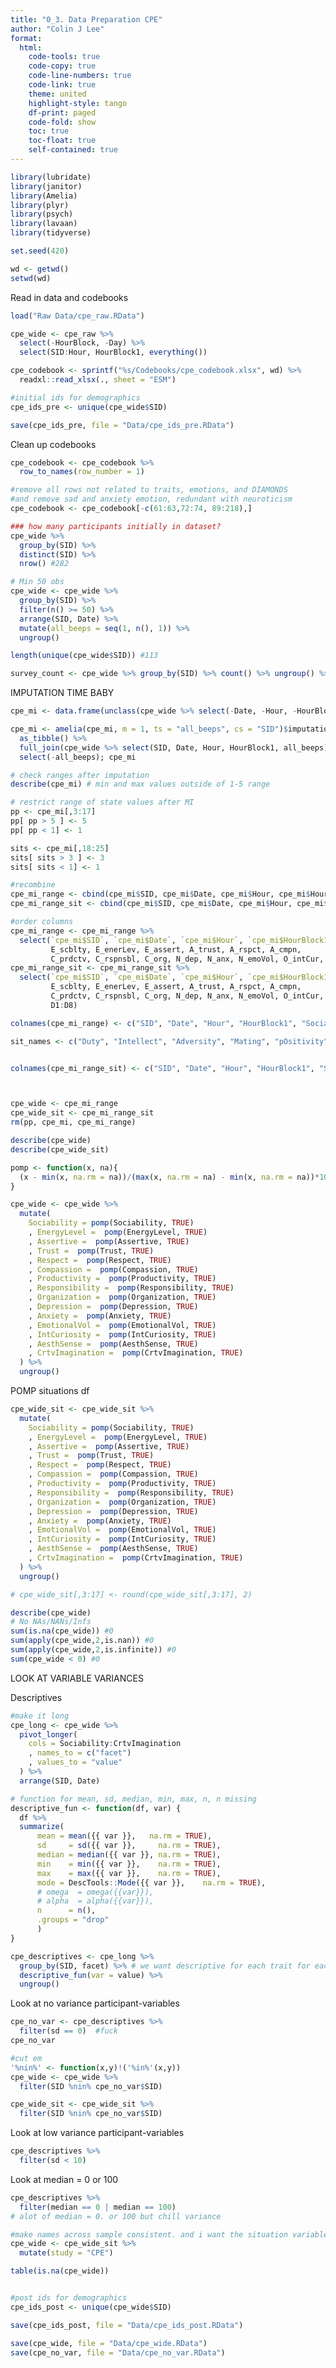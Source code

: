 ```yaml
---
title: "0_3. Data Preparation CPE"
author: "Colin J Lee"
format: 
  html:
    code-tools: true
    code-copy: true
    code-line-numbers: true
    code-link: true
    theme: united
    highlight-style: tango
    df-print: paged
    code-fold: show
    toc: true
    toc-float: true
    self-contained: true
---
```


```r
library(lubridate)
library(janitor)
library(Amelia)
library(plyr)
library(psych)
library(lavaan)
library(tidyverse)

set.seed(420)

wd <- getwd()
setwd(wd)
```

Read in data and codebooks

```r
load("Raw Data/cpe_raw.RData")

cpe_wide <- cpe_raw %>%
  select(-HourBlock, -Day) %>%
  select(SID:Hour, HourBlock1, everything())

cpe_codebook <- sprintf("%s/Codebooks/cpe_codebook.xlsx", wd) %>%
  readxl::read_xlsx(., sheet = "ESM")

#initial ids for demographics
cpe_ids_pre <- unique(cpe_wide$SID)

save(cpe_ids_pre, file = "Data/cpe_ids_pre.RData")

```

Clean up codebooks

```r
cpe_codebook <- cpe_codebook %>%
  row_to_names(row_number = 1)

#remove all rows not related to traits, emotions, and DIAMONDS
#and remove sad and anxiety emotion, redundant with neuroticism
cpe_codebook <- cpe_codebook[-c(61:63,72:74, 89:218),]
```


```r
### how many participants initially in dataset?
cpe_wide %>%
  group_by(SID) %>%
  distinct(SID) %>%
  nrow() #282

# Min 50 obs
cpe_wide <- cpe_wide %>%
  group_by(SID) %>%
  filter(n() >= 50) %>% 
  arrange(SID, Date) %>%
  mutate(all_beeps = seq(1, n(), 1)) %>%
  ungroup()

length(unique(cpe_wide$SID)) #113

survey_count <- cpe_wide %>% group_by(SID) %>% count() %>% ungroup() %>% arrange(n)

```


IMPUTATION TIME BABY

```r
cpe_mi <- data.frame(unclass(cpe_wide %>% select(-Date, -Hour, -HourBlock1)))

cpe_mi <- amelia(cpe_mi, m = 1, ts = "all_beeps", cs = "SID")$imputations[[1]] %>%
  as_tibble() %>%
  full_join(cpe_wide %>% select(SID, Date, Hour, HourBlock1, all_beeps)) %>%
  select(-all_beeps); cpe_mi

# check ranges after imputation
describe(cpe_mi) # min and max values outside of 1-5 range

# restrict range of state values after MI
pp <- cpe_mi[,3:17]
pp[ pp > 5 ] <- 5
pp[ pp < 1] <- 1

sits <- cpe_mi[,18:25]
sits[ sits > 3 ] <- 3
sits[ sits < 1] <- 1

#recombine
cpe_mi_range <- cbind(cpe_mi$SID, cpe_mi$Date, cpe_mi$Hour, cpe_mi$HourBlock1, pp)
cpe_mi_range_sit <- cbind(cpe_mi$SID, cpe_mi$Date, cpe_mi$Hour, cpe_mi$HourBlock1, pp, sits)

#order columns
cpe_mi_range <- cpe_mi_range %>%
  select(`cpe_mi$SID`, `cpe_mi$Date`, `cpe_mi$Hour`, `cpe_mi$HourBlock1`,
         E_scblty, E_enerLev, E_assert, A_trust, A_rspct, A_cmpn,
         C_prdctv, C_rspnsbl, C_org, N_dep, N_anx, N_emoVol, O_intCur, O_aesSens, O_crtvImag)
cpe_mi_range_sit <- cpe_mi_range_sit %>%
  select(`cpe_mi$SID`, `cpe_mi$Date`, `cpe_mi$Hour`, `cpe_mi$HourBlock1`,
         E_scblty, E_enerLev, E_assert, A_trust, A_rspct, A_cmpn,
         C_prdctv, C_rspnsbl, C_org, N_dep, N_anx, N_emoVol, O_intCur, O_aesSens, O_crtvImag,
         D1:D8)

```

```r
colnames(cpe_mi_range) <- c("SID", "Date", "Hour", "HourBlock1", "Sociability", "EnergyLevel", "Assertive", "Trust", "Respect", "Compassion", "Productivity", "Responsibility", "Organization", "Depression", "Anxiety", "EmotionalVol", "IntCuriosity", "AesthSense", "CrtvImagination")

sit_names <- c("Duty", "Intellect", "Adversity", "Mating", "pOsitivity", "Negativity", "Deception", "Sociality")


colnames(cpe_mi_range_sit) <- c("SID", "Date", "Hour", "HourBlock1", "Sociability", "EnergyLevel", "Assertive", "Trust", "Respect", "Compassion", "Productivity", "Responsibility", "Organization", "Depression", "Anxiety", "EmotionalVol", "IntCuriosity", "AesthSense", "CrtvImagination", sit_names)



cpe_wide <- cpe_mi_range
cpe_wide_sit <- cpe_mi_range_sit
rm(pp, cpe_mi, cpe_mi_range)

describe(cpe_wide) 
describe(cpe_wide_sit)
```

```r
pomp <- function(x, na){
  (x - min(x, na.rm = na))/(max(x, na.rm = na) - min(x, na.rm = na))*100
} 

cpe_wide <- cpe_wide %>%
  mutate(
    Sociability = pomp(Sociability, TRUE)
    , EnergyLevel =  pomp(EnergyLevel, TRUE)
    , Assertive =  pomp(Assertive, TRUE)
    , Trust =  pomp(Trust, TRUE)
    , Respect =  pomp(Respect, TRUE)
    , Compassion =  pomp(Compassion, TRUE)
    , Productivity =  pomp(Productivity, TRUE)
    , Responsibility =  pomp(Responsibility, TRUE)
    , Organization =  pomp(Organization, TRUE)
    , Depression =  pomp(Depression, TRUE)
    , Anxiety =  pomp(Anxiety, TRUE)
    , EmotionalVol =  pomp(EmotionalVol, TRUE)
    , IntCuriosity =  pomp(IntCuriosity, TRUE)
    , AesthSense =  pomp(AesthSense, TRUE)
    , CrtvImagination =  pomp(CrtvImagination, TRUE)
  ) %>% 
  ungroup()

```

POMP situations df

```r
cpe_wide_sit <- cpe_wide_sit %>%
  mutate(
    Sociability = pomp(Sociability, TRUE)
    , EnergyLevel =  pomp(EnergyLevel, TRUE)
    , Assertive =  pomp(Assertive, TRUE)
    , Trust =  pomp(Trust, TRUE)
    , Respect =  pomp(Respect, TRUE)
    , Compassion =  pomp(Compassion, TRUE)
    , Productivity =  pomp(Productivity, TRUE)
    , Responsibility =  pomp(Responsibility, TRUE)
    , Organization =  pomp(Organization, TRUE)
    , Depression =  pomp(Depression, TRUE)
    , Anxiety =  pomp(Anxiety, TRUE)
    , EmotionalVol =  pomp(EmotionalVol, TRUE)
    , IntCuriosity =  pomp(IntCuriosity, TRUE)
    , AesthSense =  pomp(AesthSense, TRUE)
    , CrtvImagination =  pomp(CrtvImagination, TRUE)
  ) %>% 
  ungroup()

# cpe_wide_sit[,3:17] <- round(cpe_wide_sit[,3:17], 2)
```

```r
describe(cpe_wide)
# No NAs/NANs/Infs
sum(is.na(cpe_wide)) #0
sum(apply(cpe_wide,2,is.nan)) #0
sum(apply(cpe_wide,2,is.infinite)) #0
sum(cpe_wide < 0) #0
```

LOOK AT VARIABLE VARIANCES

Descriptives

```r
#make it long
cpe_long <- cpe_wide %>%
  pivot_longer(
    cols = Sociability:CrtvImagination
    , names_to = c("facet")
    , values_to = "value"
  ) %>%
  arrange(SID, Date)

# function for mean, sd, median, min, max, n, n missing
descriptive_fun <- function(df, var) {
  df %>%
  summarize(
      mean = mean({{ var }},   na.rm = TRUE),
      sd     = sd({{ var }},     na.rm = TRUE),
      median = median({{ var }}, na.rm = TRUE),
      min    = min({{ var }},    na.rm = TRUE),
      max    = max({{ var }},    na.rm = TRUE),
      mode = DescTools::Mode({{ var }},    na.rm = TRUE),
      # omega  = omega({{var}}),
      # alpha  = alpha({{var}}),
      n      = n(),
      .groups = "drop"
      )
}

cpe_descriptives <- cpe_long %>%
  group_by(SID, facet) %>% # we want descriptive for each trait for each participant
  descriptive_fun(var = value) %>% 
  ungroup()

```

Look at no variance participant-variables

```r
cpe_no_var <- cpe_descriptives %>%
  filter(sd == 0)  #fuck
cpe_no_var

#cut em
'%nin%' <- function(x,y)!('%in%'(x,y))
cpe_wide <- cpe_wide %>%
  filter(SID %nin% cpe_no_var$SID) 

cpe_wide_sit <- cpe_wide_sit %>%
  filter(SID %nin% cpe_no_var$SID) 
```

Look at low variance participant-variables

```r
cpe_descriptives %>%
  filter(sd < 10) 
```

Look at median = 0 or 100

```r
cpe_descriptives %>%
  filter(median == 0 | median == 100)
# alot of median = 0. or 100 but chill variance
```


```r
#make names across sample consistent. and i want the situation variables, and i want study v
cpe_wide <- cpe_wide_sit %>%
  mutate(study = "CPE")

table(is.na(cpe_wide))


#post ids for demographics
cpe_ids_post <- unique(cpe_wide$SID)

save(cpe_ids_post, file = "Data/cpe_ids_post.RData")
```

```r
save(cpe_wide, file = "Data/cpe_wide.RData")
save(cpe_no_var, file = "Data/cpe_no_var.RData")
```
